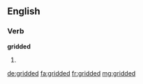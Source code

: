 ==English==

===Verb===
'''gridded'''

# {{en-past of|grid}}

[[de:gridded]]
[[fa:gridded]]
[[fr:gridded]]
[[mg:gridded]]